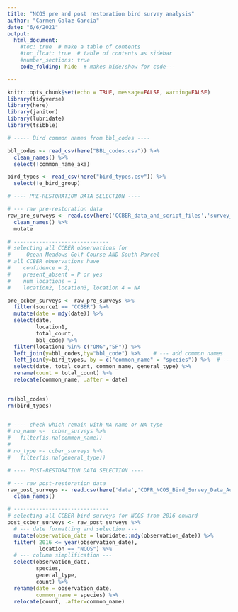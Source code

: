 ```yaml
---
title: "NCOS pre and post restoration bird survey analysis"
author: "Carmen Galaz-García"
date: "6/6/2021"
output: 
  html_document:
    #toc: true  # make a table of contents
    #toc_float: true  # table of contents as sidebar
    #number_sections: true  
    code_folding: hide  # makes hide/show for code---

---
```


```r
knitr::opts_chunk$set(echo = TRUE, message=FALSE, warning=FALSE)
library(tidyverse)
library(here)
library(janitor)
library(lubridate)
library(tsibble)
```


```r
# ----- Bird common names from bbl_codes ----

bbl_codes <- read_csv(here("BBL_codes.csv")) %>% 
  clean_names() %>% 
  select(!common_name_aka)

bird_types <- read_csv(here("bird_types.csv")) %>% 
  select(!e_bird_group)
```


```r
# ---- PRE-RESTORATION DATA SELECTION ----

# --- raw pre-restoration data
raw_pre_surveys <- read.csv(here('CCBER_data_and_script_files','survey_data.csv')) %>%
  clean_names() %>% 
  mutate

# ------------------------------
# selecting all CCBER observations for 
#     Ocean Meadows Golf Course AND South Parcel
# all CCBER observations have 
#    confidence = 2, 
#    present_absent = P or yes
#    num_locations = 1 
#    location2, location3, location 4 = NA

pre_ccber_surveys <- raw_pre_surveys %>% 
  filter(source1 == "CCBER") %>% 
  mutate(date = mdy(date)) %>% 
  select(date,
         location1, 
         total_count,
         bbl_code) %>% 
  filter(location1 %in% c("OMG","SP")) %>%
  left_join(y=bbl_codes,by="bbl_code") %>%    # --- add common names
  left_join(y=bird_types, by = c("common_name" = "species")) %>%  # --- add general_type
  select(date, total_count, common_name, general_type) %>% 
  rename(count = total_count) %>% 
  relocate(common_name, .after = date)
  

rm(bbl_codes)
rm(bird_types)


# ---- check which remain with NA name or NA type
# no_name <-  ccber_surveys %>% 
#   filter(is.na(common_name))
# 
# no_type <- ccber_surveys %>% 
#   filter(is.na(general_type))

```


```r
# ---- POST-RESTORATION DATA SELECTION ----

# --- raw post-restoration data
raw_post_surveys <- read.csv(here('data','COPR_NCOS_Bird_Survey_Data_Aug2017_Aug2019.csv')) %>% 
  clean_names()

# ------------------------------
# selecting all CCBER bird surveys for NCOS from 2016 onward
post_ccber_surveys <- raw_post_surveys %>% 
  # --- date formatting and selection ---
  mutate(observation_date = lubridate::mdy(observation_date)) %>%
  filter( 2016 <= year(observation_date),
          location == "NCOS") %>% 
  # --- column simplification ---
  select(observation_date, 
         species,
         general_type,
         count) %>% 
  rename(date = observation_date,
         common_name = species) %>% 
  relocate(count, .after=common_name)
```